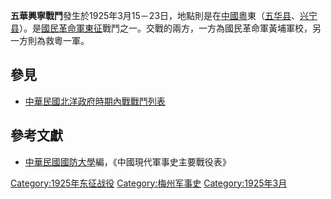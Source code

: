 {{Infobox Military Conflict|
campaign=|
image=|
caption=|
conflict=五華興寧戰鬥|
date=1925年3月15－23日|
place=[[中國|中國]]粵東（[[五华县|五华县]]、[[兴宁县|兴宁县]]）|
result=教一團入五華，俘虜救粵一軍參謀長與參謀多人，步槍五百枝，另外，興寧為黃埔軍校教二團佔領|
combatant1=救一軍、教一團、教二團|
combatant2=救粵一軍、湘軍| 
commander1=第一旅[[陳銘樞|陳銘樞]]、教一團[[何應欽|何應欽]]、救二團[[錢大鈞|錢大鈞]]|
commander2=[[林虎|林虎]]、[[楊秉維|楊秉維]]|
strength1=|
strength2=|
casualties1=|
casualties2=|
}}
'''五華興寧戰鬥'''發生於1925年3月15－23日，地點則是在[[中國|中國]][[粵|粵]]東（[[五华县|五华县]]、[[兴宁县|兴宁县]]）。是[[國民革命軍東征|國民革命軍東征]]戰鬥之一。交戰的兩方，一方為國民革命軍黃埔軍校，另一方則為救粵一軍。
==參見==
*[[中華民國北洋政府時期內戰戰鬥列表|中華民國北洋政府時期內戰戰鬥列表]]
==參考文獻==
*[[中華民國|中華民國]][[國防大學_(臺灣)|國防大學]]編，《中國現代軍事史主要戰役表》

[[Category:1925年东征战役|Category:1925年东征战役]]
[[Category:梅州军事史|Category:梅州军事史]]
[[Category:1925年3月|Category:1925年3月]]